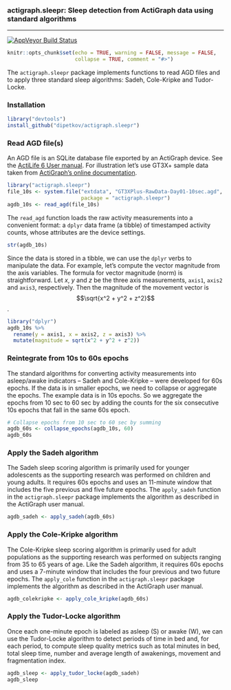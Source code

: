 <!-- README.md is generated from README.Rmd. Please edit that file -->

### actigraph.sleepr: Sleep detection from ActiGraph data using standard algorithms

---------------

[![AppVeyor Build Status](https://ci.appveyor.com/api/projects/status/github/dipetkov/actigraph.sleepr?branch=master&svg=true)](https://ci.appveyor.com/project/dipetkov/actigraph.sleepr)

```r
knitr::opts_chunk$set(echo = TRUE, warning = FALSE, message = FALSE,
                      collapse = TRUE, comment = "#>")
```

The `actigraph.sleepr` package implements functions to read AGD files and to apply three standard sleep algorithms: Sadeh, Cole-Kripke and Tudor-Locke.

### Installation

```r
library("devtools")
install_github("dipetkov/actigraph.sleepr")
```

### Read AGD file(s)

An AGD file is an SQLite database file exported by an ActiGraph device. See the [ActiLife 6 User manual](http://actigraphcorp.com/support/manuals/actilife-6-manual/). For illustration let's use GT3X+ sample data taken from [ActiGraph's online documentation](https://actigraph.desk.com).

```r
library("actigraph.sleepr")
file_10s <- system.file("extdata", "GT3XPlus-RawData-Day01-10sec.agd",
                        package = "actigraph.sleepr")
agdb_10s <- read_agd(file_10s)
```

The `read_agd` function loads the raw activity measurements into a convenient format: a `dplyr` data frame (a tibble) of timestamped activity counts, whose attributes are the device settings.

```r
str(agdb_10s)
```

Since the data is stored in a tibble, we can use the `dplyr` verbs to manipulate the data. For example, let's compute the vector magnitude from the axis variables. The formula for vector magnitude (norm) is straightforward. Let $x$, $y$ and $z$ be the three axis measurements, `axis1`, `axis2` and `axis3`, respectively. Then the magnitude of the movement vector is $$\sqrt{x^2 + y^2 + z^2}$$.

```r
library("dplyr")
agdb_10s %>%
  rename(y = axis1, x = axis2, z = axis3) %>%
  mutate(magnitude = sqrt(x^2 + y^2 + z^2))
```

### Reintegrate from 10s to 60s epochs

The standard algorithms for converting activity measurements into asleep/awake indicators -- Sadeh and Cole-Kripke -- were developed for 60s epochs. If the data is in smaller epochs, we need to collapse or aggregate the epochs. The example data is in 10s epochs. So we aggregate the epochs from 10 sec to 60 sec by adding the counts for the six consecutive 10s epochs that fall in the same 60s epoch.

```r
# Collapse epochs from 10 sec to 60 sec by summing
agdb_60s <- collapse_epochs(agdb_10s, 60)
agdb_60s
```

### Apply the Sadeh algorithm

The Sadeh sleep scoring algorithm is primarily used for younger adolescents as the supporting research was performed on children and young adults. It requires 60s epochs and uses an 11-minute window that includes the five previous and five future epochs. The `apply_sadeh` function in the `actigraph.sleepr` package implements the algorithm as described in the ActiGraph user manual.

```r
agdb_sadeh <- apply_sadeh(agdb_60s)
```

### Apply the Cole-Kripke algorithm

The Cole-Kripke sleep scoring algorithm is primarily used for adult populations as the supporting research was performed on subjects ranging from 35 to 65 years of age. Like the Sadeh algorithm, it requires 60s epochs and uses a 7-minute window that includes the four previous and two future epochs. The `apply_cole` function in the `actigraph.sleepr` package implements the algorithm as described in the ActiGraph user manual.

```r
agdb_colekripke <- apply_cole_kripke(agdb_60s)
```

### Apply the Tudor-Locke algorithm

Once each one-minute epoch is labeled as asleep (S) or awake (W), we can use the Tudor-Locke algorithm to detect periods of time in bed and, for each period, to compute sleep quality metrics such as total minutes in bed, total sleep time, number and average length of awakenings, movement and fragmentation index.

```r
agdb_sleep <- apply_tudor_locke(agdb_sadeh)
agdb_sleep
```
